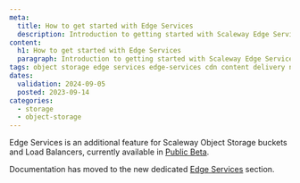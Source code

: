 ```yaml
---
meta:
  title: How to get started with Edge Services
  description: Introduction to getting started with Scaleway Edge Services.
content:
  h1: How to get started with Edge Services
  paragraph: Introduction to getting started with Scaleway Edge Services.
tags: object storage edge services edge-services cdn content delivery network cache domain certificate custom-domain https
dates:
  validation: 2024-09-05
  posted: 2023-09-14
categories:
  - storage
  - object-storage
---
```


Edge Services is an additional feature for Scaleway Object Storage buckets and Load Balancers, currently available in [Public Beta](https://www.scaleway.com/en/betas/).

Documentation has moved to the new dedicated [Edge Services](/network/edge-services/) section.
